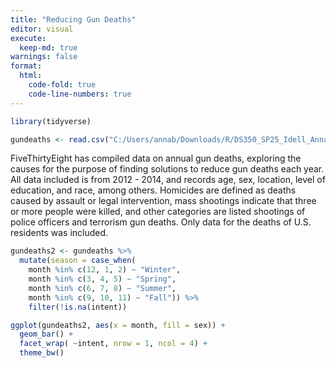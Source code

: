 ```yaml
---
title: "Reducing Gun Deaths"
editor: visual
execute: 
  keep-md: true
warnings: false
format: 
  html: 
    code-fold: true
    code-line-numbers: true
---
```




```r
library(tidyverse)

gundeaths <- read.csv("C:/Users/annab/Downloads/R/DS350_SP25_Idell_Anna/full_data.csv")

```


FiveThirtyEight has compiled data on annual gun deaths, exploring the causes for the purpose of finding solutions to reduce gun deaths each year. All data included is from 2012 - 2014, and records age, sex, location, level of education, and race, among others. Homicides are defined as deaths caused by assault or legal intervention, mass shootings indicate that three or more people were killed, and other categories are listed shootings of police officers and terrorism gun deaths. Only data for the deaths of U.S. residents was included.

```r
gundeaths2 <- gundeaths %>% 
  mutate(season = case_when(
    month %in% c(12, 1, 2) ~ "Winter",
    month %in% c(3, 4, 5) ~ "Spring",
    month %in% c(6, 7, 8) ~ "Summer",
    month %in% c(9, 10, 11) ~ "Fall")) %>% 
    filter(!is.na(intent)) 
```


```r
ggplot(gundeaths2, aes(x = month, fill = sex)) +
  geom_bar() +
  facet_wrap( ~intent, nrow = 1, ncol = 4) +
  theme_bw()
```

